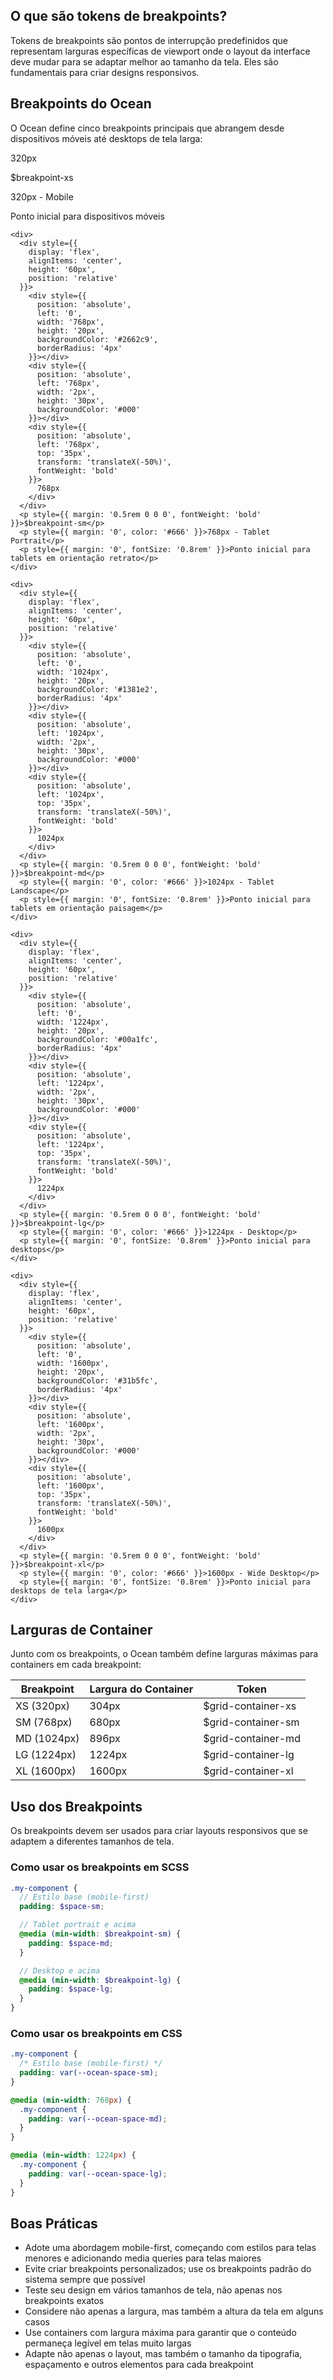 
<Meta title="Tokens/Breakpoints" />

<BannerTokens title="Breakpoints" description="Tokens de breakpoints são pontos de interrupção predefinidos que representam larguras específicas de viewport onde o layout da interface deve mudar para se adaptar melhor ao tamanho da tela." />

## O que são tokens de breakpoints?

Tokens de breakpoints são pontos de interrupção predefinidos que representam larguras específicas de viewport onde o layout da interface deve mudar para se adaptar melhor ao tamanho da tela. Eles são fundamentais para criar designs responsivos.

## Breakpoints do Ocean

O Ocean define cinco breakpoints principais que abrangem desde dispositivos móveis até desktops de tela larga:

<div style={{ overflowX: 'auto' }}>
  <div style={{
    display: 'flex',
    flexDirection: 'column',
    gap: '2rem',
    marginBottom: '2rem',
    minWidth: '700px'
  }}>
    <div>
      <div style={{
        display: 'flex',
        alignItems: 'center',
        height: '60px',
        position: 'relative'
      }}>
        <div style={{
          position: 'absolute',
          left: '0',
          width: '320px',
          height: '20px',
          backgroundColor: '#0046c0',
          borderRadius: '4px'
        }}></div>
        <div style={{
          position: 'absolute',
          left: '320px',
          width: '2px',
          height: '30px',
          backgroundColor: '#000'
        }}></div>
        <div style={{
          position: 'absolute',
          left: '320px',
          top: '35px',
          transform: 'translateX(-50%)',
          fontWeight: 'bold'
        }}>
          320px
        </div>
      </div>
      <p style={{ margin: '0.5rem 0 0 0', fontWeight: 'bold' }}>$breakpoint-xs</p>
      <p style={{ margin: '0', color: '#666' }}>320px - Mobile</p>
      <p style={{ margin: '0', fontSize: '0.8rem' }}>Ponto inicial para dispositivos móveis</p>
    </div>

    <div>
      <div style={{
        display: 'flex',
        alignItems: 'center',
        height: '60px',
        position: 'relative'
      }}>
        <div style={{
          position: 'absolute',
          left: '0',
          width: '768px',
          height: '20px',
          backgroundColor: '#2662c9',
          borderRadius: '4px'
        }}></div>
        <div style={{
          position: 'absolute',
          left: '768px',
          width: '2px',
          height: '30px',
          backgroundColor: '#000'
        }}></div>
        <div style={{
          position: 'absolute',
          left: '768px',
          top: '35px',
          transform: 'translateX(-50%)',
          fontWeight: 'bold'
        }}>
          768px
        </div>
      </div>
      <p style={{ margin: '0.5rem 0 0 0', fontWeight: 'bold' }}>$breakpoint-sm</p>
      <p style={{ margin: '0', color: '#666' }}>768px - Tablet Portrait</p>
      <p style={{ margin: '0', fontSize: '0.8rem' }}>Ponto inicial para tablets em orientação retrato</p>
    </div>

    <div>
      <div style={{
        display: 'flex',
        alignItems: 'center',
        height: '60px',
        position: 'relative'
      }}>
        <div style={{
          position: 'absolute',
          left: '0',
          width: '1024px',
          height: '20px',
          backgroundColor: '#1381e2',
          borderRadius: '4px'
        }}></div>
        <div style={{
          position: 'absolute',
          left: '1024px',
          width: '2px',
          height: '30px',
          backgroundColor: '#000'
        }}></div>
        <div style={{
          position: 'absolute',
          left: '1024px',
          top: '35px',
          transform: 'translateX(-50%)',
          fontWeight: 'bold'
        }}>
          1024px
        </div>
      </div>
      <p style={{ margin: '0.5rem 0 0 0', fontWeight: 'bold' }}>$breakpoint-md</p>
      <p style={{ margin: '0', color: '#666' }}>1024px - Tablet Landscape</p>
      <p style={{ margin: '0', fontSize: '0.8rem' }}>Ponto inicial para tablets em orientação paisagem</p>
    </div>

    <div>
      <div style={{
        display: 'flex',
        alignItems: 'center',
        height: '60px',
        position: 'relative'
      }}>
        <div style={{
          position: 'absolute',
          left: '0',
          width: '1224px',
          height: '20px',
          backgroundColor: '#00a1fc',
          borderRadius: '4px'
        }}></div>
        <div style={{
          position: 'absolute',
          left: '1224px',
          width: '2px',
          height: '30px',
          backgroundColor: '#000'
        }}></div>
        <div style={{
          position: 'absolute',
          left: '1224px',
          top: '35px',
          transform: 'translateX(-50%)',
          fontWeight: 'bold'
        }}>
          1224px
        </div>
      </div>
      <p style={{ margin: '0.5rem 0 0 0', fontWeight: 'bold' }}>$breakpoint-lg</p>
      <p style={{ margin: '0', color: '#666' }}>1224px - Desktop</p>
      <p style={{ margin: '0', fontSize: '0.8rem' }}>Ponto inicial para desktops</p>
    </div>

    <div>
      <div style={{
        display: 'flex',
        alignItems: 'center',
        height: '60px',
        position: 'relative'
      }}>
        <div style={{
          position: 'absolute',
          left: '0',
          width: '1600px',
          height: '20px',
          backgroundColor: '#31b5fc',
          borderRadius: '4px'
        }}></div>
        <div style={{
          position: 'absolute',
          left: '1600px',
          width: '2px',
          height: '30px',
          backgroundColor: '#000'
        }}></div>
        <div style={{
          position: 'absolute',
          left: '1600px',
          top: '35px',
          transform: 'translateX(-50%)',
          fontWeight: 'bold'
        }}>
          1600px
        </div>
      </div>
      <p style={{ margin: '0.5rem 0 0 0', fontWeight: 'bold' }}>$breakpoint-xl</p>
      <p style={{ margin: '0', color: '#666' }}>1600px - Wide Desktop</p>
      <p style={{ margin: '0', fontSize: '0.8rem' }}>Ponto inicial para desktops de tela larga</p>
    </div>
  </div>
</div>

## Larguras de Container

Junto com os breakpoints, o Ocean também define larguras máximas para containers em cada breakpoint:

| Breakpoint | Largura do Container | Token |
|------------|----------------------|-------|
| XS (320px) | 304px | $grid-container-xs |
| SM (768px) | 680px | $grid-container-sm |
| MD (1024px) | 896px | $grid-container-md |
| LG (1224px) | 1224px | $grid-container-lg |
| XL (1600px) | 1600px | $grid-container-xl |

## Uso dos Breakpoints

Os breakpoints devem ser usados para criar layouts responsivos que se adaptem a diferentes tamanhos de tela.

### Como usar os breakpoints em SCSS

```scss
.my-component {
  // Estilo base (mobile-first)
  padding: $space-sm;

  // Tablet portrait e acima
  @media (min-width: $breakpoint-sm) {
    padding: $space-md;
  }

  // Desktop e acima
  @media (min-width: $breakpoint-lg) {
    padding: $space-lg;
  }
}
```

### Como usar os breakpoints em CSS

```css
.my-component {
  /* Estilo base (mobile-first) */
  padding: var(--ocean-space-sm);
}

@media (min-width: 768px) {
  .my-component {
    padding: var(--ocean-space-md);
  }
}

@media (min-width: 1224px) {
  .my-component {
    padding: var(--ocean-space-lg);
  }
}
```

## Boas Práticas

- Adote uma abordagem mobile-first, começando com estilos para telas menores e adicionando media queries para telas maiores
- Evite criar breakpoints personalizados; use os breakpoints padrão do sistema sempre que possível
- Teste seu design em vários tamanhos de tela, não apenas nos breakpoints exatos
- Considere não apenas a largura, mas também a altura da tela em alguns casos
- Use containers com largura máxima para garantir que o conteúdo permaneça legível em telas muito largas
- Adapte não apenas o layout, mas também o tamanho da tipografia, espaçamento e outros elementos para cada breakpoint
